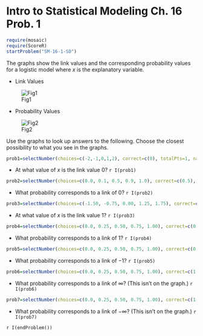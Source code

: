 Intro to Statistical Modeling Ch. 16 Prob. 1
========================================================
```r
require(mosaic)
require(ScoreR)
startProblem("SM-16-1-SD")
```
The graphs show the link values and the corresponding probability values for a logistic model where $x$ is the explanatory variable.

* Link Values 

![Fig1](Log12-one.png)

* Probability Values

![Fig2](Log12-two.png)

Use the graphs to look up answers to the following.  Choose the closest possibility to what you see in the graphs.

```r
prob1=selectNumber(choices=c(-2,-1,0,1,2), correct=c(0), totalPts=1, name="value.of.x")
```
* At what value of $x$ is the link value 0? `r I(prob1)`

```r
prob2=selectNumber(choices=c(0.0, 0.1, 0.5, 0.9, 1.0), correct=c(0.5), name="probability", totalPts=1)
```
* What probability corresponds to a link of 0? `r I(prob2)`

```r
prob3=selectNumber(choices=c(-1.50, -0.75, 0.00, 1.25, 1.75), correct=c(-0.75), totalPts=1, name="value.of.x.1")
```
* At what value of $x$ is the link value 1? `r I(prob3)`

```r
prob4=selectNumber(choices=c(0.0, 0.25, 0.50, 0.75, 1.00), correct=c(0.75), totalPts=1, name="probability.1")
```
* What probability corresponds to a link of 1? `r I(prob4)`

```r
prob5=selectNumber(choices=c(0.0, 0.25, 0.50, 0.75, 1.00), correct=c(0.25), totalPts=1, name="probability.negative1")
```
* What probability corresponds to a link of $-1$? `r I(prob5)`

```r
prob6=selectNumber(choices=c(0.0, 0.25, 0.50, 0.75, 1.00), correct=c(1.00), totalPts=1, name="probability.infinity")
```
* What probability corresponds to a link of $\infty$?  (This isn't on the graph.) `r I(prob6)`

```r
prob7=selectNumber(choices=c(0.0, 0.25, 0.50, 0.75, 1.00), correct=c(1.00), totalPts=1, name="probability.negative.infinity")
```
* What probability corresponds to a link of $-\infty$? (This isn't on the graph.) `r I(prob7)`

`r I(endProblem())`